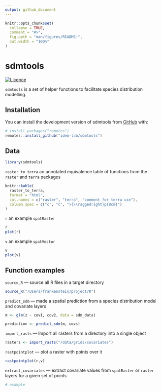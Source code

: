 ```yaml
---
output: github_document
---
```


<!-- README.md is generated from README.Rmd. Please edit that file -->

```r
knitr::opts_chunk$set(
  collapse = TRUE,
  comment = "#>",
  fig.path = "man/figures/README-",
  out.width = "100%"
)
```

# sdmtools

<!-- badges: start -->
[![Licence](https://img.shields.io/github/license/Ileriayo/markdown-badges?style=for-the-badge)](./LICENSE)
<!-- badges: end -->

`sdmtools` is a set of helper functions to facilitate species distribution modelling.

## Installation

You can install the development version of sdmtools from [GitHub](https://github.com/) with:

``` r
# install.packages("remotes")
remotes::install_github("idem-lab/sdmtools")
```

## Data
```r
library(sdmtools)
```


`raster_to_terra` an annotated equivalence table of functions from the `raster` and `terra` packages
```r
knitr::kable(
  raster_to_terra,
  format = "html",
  col.names = c("raster", "terra", "comment for terra use"),
  column.spec = c("c", "c", ">{\\raggedright}p{8cm}")
)

```


`r` an example `spatRaster`
```r
r
plot(r)
```

`v` an example `spatVector`
```r
v
plot(v)
```

## Function examples

`source_R` — source all R files in a target directory
```r
source_R("/Users/frankenstein/project/R")
```



`predict_sdm` — made a spatial prediction from a species distribution model and covariate layers
```r
m <- glm(z ~ cov1, cov2, data = sdm_data)

prediction <- predict_sdm(m, covs)
```

`import_rasts` — Import all rasters from a directory into a single object
```r
rasters <- import_rasts("/data/grids/covariates")
```

`rastpointplot` — plot a raster with points over it
```r
rastpointplot(r,v)
```

`extract_covariates` — extract covariate values from `spatRaster` or `raster` layers for a given set of points
```r
# example
```


